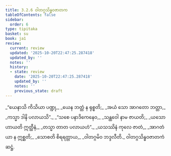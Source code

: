```yaml
---
title: 3.2.6 ဝါတဂ္ဂသိန္ဓဝဇာတက
tableOfContents: false
sidebar:
  order: 6
type: tipitaka
basket: su
book: ja1
review:
  current: review
  updated: '2025-10-20T22:47:25.287418'
  updated_by: ''
  notes: ''
  history:
  - state: review
    date: '2025-10-20T22:47:25.287418'
    updated_by: ''
    notes: ''
    previous_state: draft
---
```



<DynamicBreadcrumb />


<ReviewStatus review={frontmatter.review} showDetails={true} />

<HypothesisAnnotation frontmatter={frontmatter} />

<Division number="46" book="ja1" e="ch" v="22" p="77">

<Paragraph number="732" type="verses" book="ja1">
_“ယေနာသိ ကိသိယာ ပဏ္ဍု,_  
_ယေန ဘတ္တံ န ရုစ္စတိ;_  
_အယံ သော အာဂတော ဘတ္တာ,_  
_ကသ္မာ ဒါနိ ပလာယသိ”._  

</Paragraph>

</Division>
<Division number="47" book="ja1" e="ch" v="22" p="77">

<Paragraph number="733" type="verses" book="ja1">
_“သစေ ပနာဒိကေနေဝ,_  
_သန္ထဝေါ နာမ ဇာယတိ;_  
_ယသော ဟာယတိ ဣတ္ထီနံ,_  
_တသ္မာ တာတ ပလာယဟံ”._  

</Paragraph>

</Division>
<Division number="48" book="ja1" e="ch" v="22" p="77">

<Paragraph number="734" type="verses" book="ja1">
_ယသဿိနံ ကုလေ ဇာတံ,_  
_အာဂတံ ယာ န ဣစ္ဆတိ;_  
_သောစတိ စိရရတ္တာယ,_  
_ဝါတဂ္ဂမိဝ ဘဒ္ဒလီတိ._  


</Paragraph>
</Division>

<Paragraph number="735" type="center" book="ja1">
ဝါတဂ္ဂသိန္ဓဝဇာတကံ ဆဋ္ဌံ.
</Paragraph>
